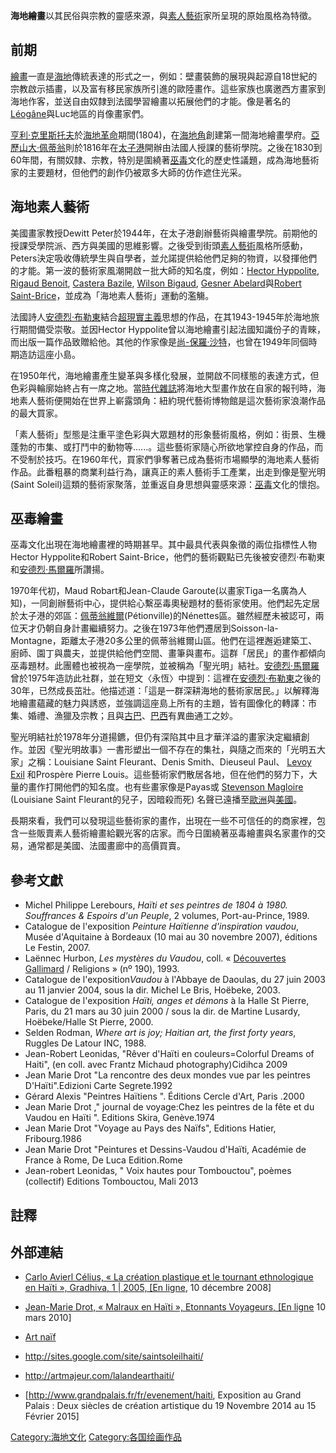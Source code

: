 '''海地繪畫'''以其民俗與宗教的靈感來源，與[[素人藝術|素人藝術]]家所呈現的原始風格為特徵。

== 前期 ==
<span class="cx-segment" data-segmentid="22"></span>[[繪畫|繪畫]]一直是[[海地|海地]]傳統表達的形式之一，例如：壁畫裝飾的展現與起源自18世紀的宗教啟示插畫，以及富有移民家族所引進的歐陸畫作。這些家族也廣邀西方畫家到海地作客，並送自由奴隸到法國學習繪畫以拓展他們的才能。像是著名的[[萊奧甘|Léogâne]]與Luc地區的肖像畫家們。

<span class="cx-segment" data-segmentid="33"></span>[[亨利·克里斯托夫|亨利·克里斯托夫]]於[[海地革命|海地革命]]期間(1804)，在[[海地角|海地角]]創建第一間海地繪畫學府。[[亚历山大·佩蒂翁|亞歷山大‧佩蒂翁]]則於1816年在[[太子港|太子港]]開辦由法國人授課的藝術學院。之後在1830到60年間，有關奴隸、宗教，特別是圍繞著[[巫毒|巫毒]]文化的歷史性議題，成為海地藝術家的主要題材，但他們的創作仍被眾多大師的仿作遮住光采。

== 海地素人藝術 ==
美國畫家教授Dewitt Peter於1944年，在太子港創辦藝術與繪畫學院。前期他的授課受學院派、西方與美國的思維影響。之後受到街頭[[素人藝術|素人藝術]]風格所感動，Peters決定吸收傳統學生與自學者，並允諾提供給他們足夠的物資，以發揮他們的才能。第一波的藝術家風潮開啟ㄧ批大師的知名度，例如：[[Hector_Hyppolite|Hector Hyppolite]], [[Rigaud_Benoit|Rigaud Benoit]], [[Castera_Bazile|Castera Bazile]], [[Wilson_Bigaud|Wilson Bigaud]], [[Gesner_Abelard|Gesner Abelard]]與[[Robert_Saint-Brice|Robert Saint-Brice]]，並成為「海地素人藝術」運動的濫觴。
<span class="cx-segment" data-segmentid="62"></span>

法國詩人[[安德烈·布勒東|安德烈·布勒東]]結合[[超現實主義|超現實主義]]思想的作品，在其1943-1945年於海地旅行期間備受崇敬。並因Hector Hyppolite曾以海地繪畫引起法國知識份子的青睞，而出版一篇作品致贈給他。其他的作家像是[[尚-保羅·沙特|尚-保羅·沙特]]，也曾在1949年同個時期造訪這座小島。<span class="cx-segment" data-segmentid="69"></span>

在1950年代，海地繪畫產生變革與多樣化發展，並開啟不同樣態的表達方式，但色彩與輪廓始終占有一席之地。當[[時代雜誌|時代雜誌]]將海地大型畫作放在自家的報刊時，海地素人藝術便開始在世界上嶄露頭角：紐約現代藝術博物館是這次藝術家浪潮作品的最大買家。<span class="cx-segment" data-segmentid="75"></span>

「素人藝術」型態是注重平塗色彩與大眾題材的形象藝術風格，例如：街景、生機蓬勃的市集、或打鬥中的動物等......。這些藝術家隨心所欲地掌控自身的作品，而不受制於技巧。在1960年代，買家們爭奪著已成為藝術市場顯學的海地素人藝術作品。此番粗暴的商業利益行為，讓真正的素人藝術手工產業，出走到像是聖光明(Saint Soleil)這類的藝術家聚落，並重返自身思想與靈感來源：[[巫毒|巫毒]]文化的懷抱。<span class="cx-segment" data-segmentid="85"></span>

== 巫毒繪畫 ==
<span class="cx-segment" data-segmentid="90"></span>巫毒文化出現在海地繪畫裡的時期甚早。其中最具代表與象徵的兩位指標性人物Hector Hyppolite和Robert Saint-Brice，他們的藝術觀點已先後被安德烈·布勒東和[[安德烈·馬爾羅|安德烈·馬爾羅]]所讚揚。

1970年代初，Maud Robart和Jean-Claude Garoute(以畫家Tiga一名廣為人知)，一同創辦藝術中心，提供給心繫巫毒奧秘題材的藝術家使用。他們起先定居於太子港的郊區：[[佩蒂翁維爾|佩蒂翁維爾]](Pétionville)的Nénettes區。雖然經歷未被認可，兩位天才仍朝自身計畫繼續努力。之後在1973年他們遷居到Soisson-la-Montagne，距離太子港20多公里的佩蒂翁維爾山區。他們在這裡邂逅建築工、廚師、園丁與農夫，並提供給他們空間、畫筆與畫布。這群「居民」的畫作都傾向巫毒題材。此團體也被視為一座學院，並被稱為「聖光明」結社。[[安德烈·馬爾羅|安德烈·馬爾羅]]曾於1975年造訪此社群，並在短文〈永恆〉中提到：這裡在[[安德烈·布勒東|安德烈·布勒東]]之後的30年，已然成長茁壯。他描述道：「這是一群深耕海地的藝術家居民。」以解釋海地繪畫蘊藏的魅力與誘惑，並強調這座島上所有的主題，皆有圖像化的轉譯：市集、婚禮、漁獵及宗教；且與[[古巴|古巴]]、[[巴西|巴西]]有異曲通工之妙。<span class="cx-segment" data-segmentid="111"></span>

聖光明結社於1978年分道揚鑣，但仍有深陷其中且才華洋溢的畫家決定繼續創作。並因《聖光明故事》一書形塑出一個不存在的集社，與隨之而來的「光明五大家」之稱：Louisiane Saint Fleurant、Denis Smith、Dieuseul Paul、 [[Levoy_Exil|Levoy Exil]] 和Prospère Pierre Louis。這些藝術家們散居各地，但在他們的努力下，大量的畫作打開他們的知名度。也有些畫家像是Payas或 [[Stevenson_Magloire|Stevenson Magloire]] (Louisiane Saint Fleurant的兒子，因暗殺而死) 名聲已遠播至[[歐洲|歐洲]]與[[美國|美國]]。<span class="cx-segment" data-segmentid="118"></span>

長期來看，我們可以發現這些藝術家的畫作，出現在一些不可信任的的商家裡，包含一些販賣素人藝術繪畫給觀光客的店家。而今日圍繞著巫毒繪畫與名家畫作的交易，通常都是美國、法國畫廊中的高價買賣。

== 參考文獻 ==
* Michel Philippe Lerebours, ''Haïti et ses peintres de 1804 à 1980. Souffrances & Espoirs d'un Peuple'', 2 volumes, Port-au-Prince, 1989.
* Catalogue de l'exposition ''Peinture Haïtienne d'inspiration vaudou'', Musée d'Aquitaine à Bordeaux (10 mai au 30 novembre 2007), éditions Le Festin, 2007.
* Laënnec Hurbon, ''Les mystères du Vaudou'', coll. « [[發現之旅叢書|Découvertes Gallimard]] / Religions » (nº 190), 1993.
*  Catalogue de l'exposition''Vaudou'' à l'Abbaye de Daoulas, du 27 juin 2003 au 11 janvier 2004, sous la dir. Michel Le Bris, Hoëbeke, 2003.
* Catalogue de l'exposition ''Haïti, anges et démons'' à la Halle St Pierre, Paris, du 21 mars au 30 juin 2000 / sous la dir. de Martine Lusardy, Hoëbeke/Halle St Pierre, 2000.
* Selden Rodman, ''Where art is joy; Haitian art, the first forty years'', Ruggles De Latour INC, 1988.
* Jean-Robert Leonidas, "Rêver d'Haïti en couleurs=Colorful Dreams of Haiti", (en coll. avec Frantz Michaud photography)Cidihca 2009
* Jean Marie Drot "La rencontre des deux mondes vue par les peintres D'Haïti".Edizioni Carte Segrete.1992
* Gérard Alexis "Peintres Haïtiens ". Éditions Cercle d'Art, Paris .2000
* Jean Marie Drot ," journal de voyage:Chez les peintres de la fête et du Vaudou en Haïti ". Editions Skira, Genève.1974
* Jean Marie Drot "Voyage au Pays des Naïfs", Editions Hatier, Fribourg.1986
* Jean Marie Drot "Peintures et Dessins-Vaudou d'Haïti, Académie de France à Rome, De Luca Edition.Rome
* Jean-robert Leonidas, " Voix hautes pour Tombouctou", poèmes (collectif) Editions Tombouctou, Mali 2013

== 註釋 ==
<references />

== 外部連結 ==
* {{Fr icon}} [http://gradhiva.revues.org/301 Carlo Avierl Célius, « La création plastique et le tournant ethnologique en Haïti », Gradhiva, 1 | 2005, [En ligne], 10 décembre 2008] {{Wayback|url=http://gradhiva.revues.org/301 |date=20160507092350 }}
* {{Fr icon}} [https://web.archive.org/web/20160821093245/http://www.etonnants-voyageurs.com/spip.php?article4955 Jean-Marie Drot, « Malraux en Haïti », Etonnants Voyageurs, [En ligne] 10 mars 2010]
* {{Fr icon}} [[素人藝術|Art naïf]]
* {{Fr icon}} http://sites.google.com/site/saintsoleilhaiti/ {{Wayback|url=http://sites.google.com/site/saintsoleilhaiti/ |date=20160910142330 }}
* {{Fr icon}} http://artmajeur.com/lalandearthaiti/ {{Wayback|url=http://artmajeur.com/lalandearthaiti/ |date=20160608174642 }}
* {{Fr icon}} [http://www.grandpalais.fr/fr/evenement/haiti, Exposition au Grand Palais : Deux siècles de création artistique du 19 Novembre 2014 au 15 Février 2015]{{dead link|date=2018年1月 |bot=InternetArchiveBot |fix-attempted=yes }}
[[Category:海地文化|Category:海地文化]]
[[Category:各国绘画作品|Category:各国绘画作品]]